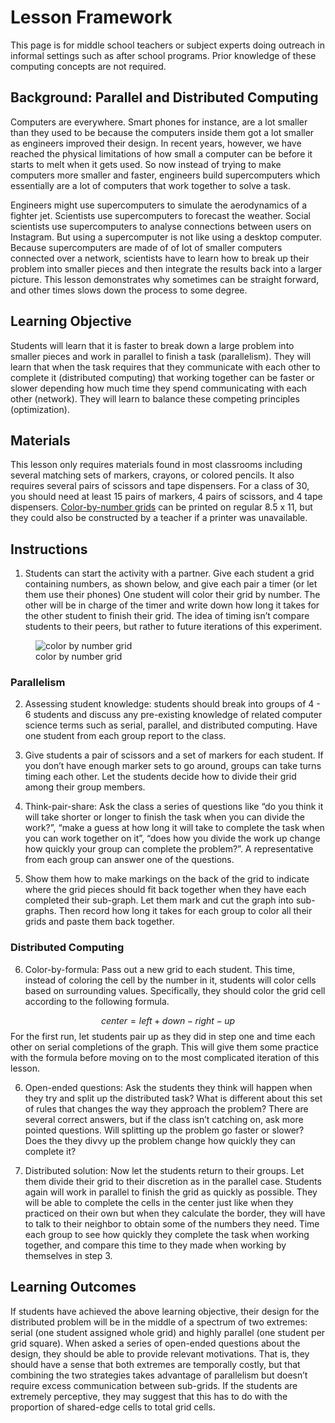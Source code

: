 # Lesson Framework 

This page is for middle school teachers or subject experts doing outreach in informal settings such as after school programs. Prior knowledge of these computing concepts are not required. 

## Background: Parallel and Distributed Computing

Computers are everywhere. Smart phones for instance, are a lot smaller than they used to be because the computers inside them got a lot smaller as engineers improved their design. In recent years, however, we have reached the physical limitations of how small a computer can be before it starts to melt when it gets used. So now instead of trying to make computers more smaller and faster, engineers build supercomputers which essentially are a lot of computers that work together to solve a task.

Engineers might use supercomputers to simulate the aerodynamics of a fighter jet. Scientists use supercomputers to forecast the weather. Social scientists use supercomputers to analyse connections between users on Instagram. But using a supercomputer is not like using a desktop computer. Because supercomputers are made of of lot of smaller computers connected over a network, scientists have to learn how to break up their problem into smaller pieces and then integrate the results back into a larger picture. This lesson demonstrates why sometimes can be straight forward, and other times slows down the process to some degree.


## Learning Objective
Students will learn that it is faster to break down a large problem into smaller pieces and work in parallel to finish a task (parallelism). They will learn that when the task requires that they communicate with each other to complete it (distributed computing) that working together can be faster or slower depending how much time they spend communicating with each other (network). They will learn to balance these competing principles (optimization).

## Materials

This lesson only requires materials found in most classrooms including several matching sets of markers, crayons, or colored pencils. It also requires several pairs of scissors and tape dispensers. For a class of 30, you should need at least 15 pairs of markers, 4 pairs of scissors, and 4 tape dispensers. [Color-by-number grids](https://github.com/nicole-brewer/color-by-number) can be printed on regular 8.5 x 11, but they could also be constructed by a teacher if a printer was unavailable. 

## Instructions

1. Students can start the activity with a partner. Give each student a grid containing numbers, as shown below, and give each pair a timer (or let them use their phones) One student will color their grid by number. The other will be in charge of the timer and write down how long it takes for the other student to finish their grid. The idea of timing isn't compare students to their peers, but rather to future iterations of this experiment.

![color by number grid](color_by_number.png)

### Parallelism

2. Assessing student knowledge: students should break into groups of 4 - 6 students and discuss any pre-existing knowledge of related computer science terms such as serial, parallel, and distributed computing. Have one student from each group report to the class.

3. Give students a pair of scissors and a set of markers for each student. If you don't have enough marker sets to go around, groups can take turns timing each other. Let the students decide how to divide their grid among their group members. 

4. Think-pair-share: Ask the class a series of questions like “do you think it will take shorter or longer to finish the task when you can divide the work?”, “make a guess at how long it will take to complete the task when you can work together on it”, “does how you divide the work up change how quickly your group can complete the problem?”. A representative from each group can answer one of the questions.

5. Show them how to make markings on the back of the grid to indicate where the grid pieces should fit back together when they have each completed their sub-graph. Let them mark and cut the graph into sub-graphs. Then record how long it takes for each group to color all their grids and paste them back together.

### Distributed Computing

6. Color-by-formula: Pass out a new grid to each student. This time, instead of coloring the cell by the number in it, students will color cells based on surrounding values. Specifically, they should color the grid cell according to the following formula.

$$ center = left + down - right - up $$
For the first run, let students pair up as they did in step one and time each other on serial completions of the graph. This will give them some practice with the formula before moving on to the most complicated iteration of this lesson. 

6. Open-ended questions: Ask the students they think will happen when they try and split up the distributed task? What is different about this set of rules that changes the way they approach the problem? There are several correct answers, but if the class isn’t catching on, ask more pointed questions. Will splitting up the problem go faster or slower? Does the they divvy up the problem change how quickly they can complete it?

7. Distributed solution: Now let the students return to their groups. Let them divide their grid to their discretion as in the parallel case. Students again will work in parallel to finish the grid as quickly as possible. They will be able to complete the cells in the center just like when they practiced on their own but when they calculate the border, they will have to talk to their neighbor to obtain some of the numbers they need. Time each group to see how quickly they complete the task when working together, and compare this time to they made when working by themselves in step 3.

## Learning Outcomes

If students have achieved the above learning objective, their design for the distributed problem will be in the middle of a spectrum of two extremes: serial (one student assigned whole grid) and highly parallel (one student per grid square). When asked a series of open-ended questions about the design, they should be able to provide relevant motivations. That is, they should have a sense that both extremes are temporally costly, but that combining the two strategies takes advantage of parallelism but doesn’t require excess communication between sub-grids. If the students are extremely perceptive, they may suggest that this has to do with the proportion of shared-edge cells to total grid cells. 




